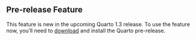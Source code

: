 ::: {.callout-note}
## Pre-release Feature

This feature is new in the upcoming Quarto 1.3 release. To use the feature now, you'll need to [download](https://quarto.org/docs/download/prerelease) and install the Quarto pre-release.
:::
